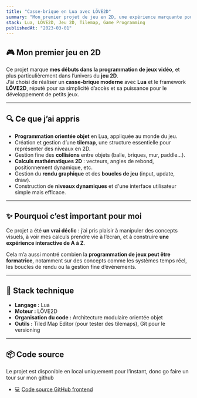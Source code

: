 ```yaml
---
title: "Casse-brique en Lua avec LÖVE2D"
summary: "Mon premier projet de jeu en 2D, une expérience marquante pour découvrir la programmation de jeux."
stack: Lua, LÖVE2D, Jeu 2D, Tilemap, Game Programming
publishedAt: "2023-03-01"
---
```


## 🎮 Mon premier jeu en 2D

Ce projet marque **mes débuts dans la programmation de jeux vidéo**, et plus particulièrement dans l’univers du **jeu 2D**.  
J’ai choisi de réaliser un **casse-brique moderne** avec **Lua** et le framework **LÖVE2D**, réputé pour sa simplicité d’accès et sa puissance pour le développement de petits jeux.

---

## 🔍 Ce que j’ai appris

- **Programmation orientée objet** en Lua, appliquée au monde du jeu.
- Création et gestion d’une **tilemap**, une structure essentielle pour représenter des niveaux en 2D.
- Gestion fine des **collisions** entre objets (balle, briques, mur, paddle...).
- **Calculs mathématiques 2D** : vecteurs, angles de rebond, positionnement dynamique, etc.
- Gestion du **rendu graphique** et des **boucles de jeu** (input, update, draw).
- Construction de **niveaux dynamiques** et d'une interface utilisateur simple mais efficace.

---

## ✨ Pourquoi c’est important pour moi

Ce projet a été **un vrai déclic** : j’ai pris plaisir à manipuler des concepts visuels, à voir mes calculs prendre vie à l’écran, et à construire **une expérience interactive de A à Z**.

Cela m’a aussi montré combien la **programmation de jeux peut être formatrice**, notamment sur des concepts comme les systèmes temps réel, les boucles de rendu ou la gestion fine d’événements.

---

## 🧰 Stack technique

- **Langage :** Lua
- **Moteur :** LÖVE2D
- **Organisation du code :** Architecture modulaire orientée objet
- **Outils :** Tiled Map Editor (pour tester des tilemaps), Git pour le versioning

---

## 📦 Code source

Le projet est disponible en local uniquement pour l’instant, donc go faire un tour sur mon github 
- 💻 [Code source GitHub frontend](https://github.com/ryodes/myFirstGame)
